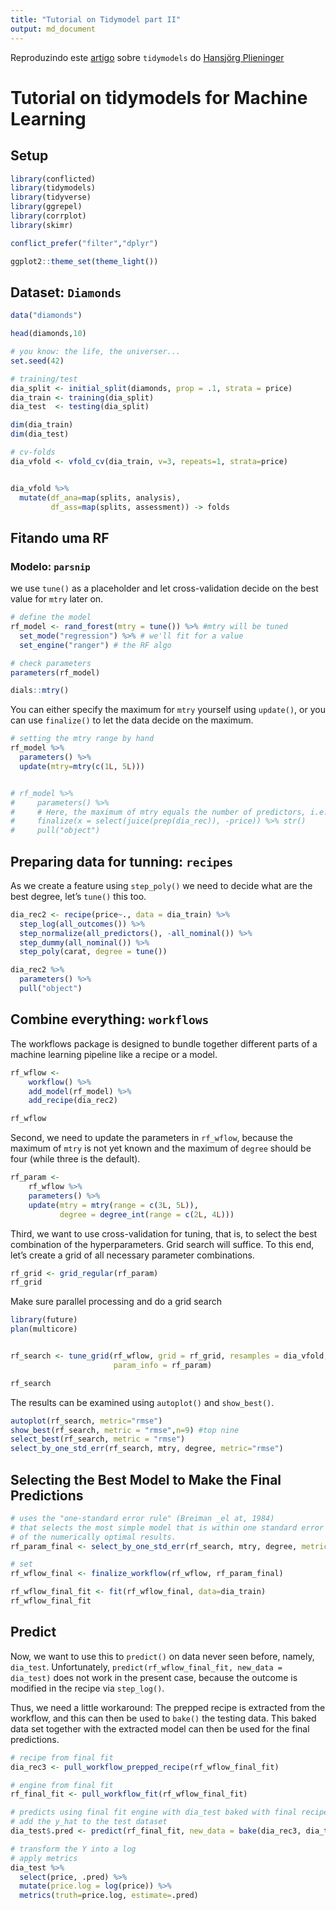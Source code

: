 ```yaml
---
title: "Tutorial on Tidymodel part II"
output: md_document
---
```


Reproduzindo este [artigo](https://hansjoerg.me/2020/02/09/tidymodels-for-machine-learning/) sobre `tidymodels` do [Hansjörg Plieninger](https://hansjoerg.me/page/about/)

# Tutorial on tidymodels for Machine Learning

## Setup

```r
library(conflicted)
library(tidymodels)
library(tidyverse)
library(ggrepel)
library(corrplot)
library(skimr)

conflict_prefer("filter","dplyr")

ggplot2::theme_set(theme_light())
```

## Dataset: `Diamonds`

```r

data("diamonds")

head(diamonds,10)

# you know: the life, the universer... 
set.seed(42)

# training/test
dia_split <- initial_split(diamonds, prop = .1, strata = price)
dia_train <- training(dia_split)
dia_test  <- testing(dia_split)

dim(dia_train)
dim(dia_test)

# cv-folds
dia_vfold <- vfold_cv(dia_train, v=3, repeats=1, strata=price)


dia_vfold %>% 
  mutate(df_ana=map(splits, analysis),
         df_ass=map(splits, assessment)) -> folds

```

## Fitando uma RF

### Modelo: `parsnip`

we use `tune()` as a placeholder and let cross-validation decide on the best value for `mtry` later on.

```r

# define the model
rf_model <- rand_forest(mtry = tune()) %>% #mtry will be tuned
  set_mode("regression") %>% # we'll fit for a value
  set_engine("ranger") # the RF algo

# check parameters
parameters(rf_model)

dials::mtry()

```

You can either specify the maximum for `mtry` yourself using `update()`, or you can use `finalize()` to let the data decide on the maximum.

```r

# setting the mtry range by hand
rf_model %>% 
  parameters() %>% 
  update(mtry=mtry(c(1L, 5L)))


# rf_model %>% 
#     parameters() %>% 
#     # Here, the maximum of mtry equals the number of predictors, i.e., 24.
#     finalize(x = select(juice(prep(dia_rec)), -price)) %>% str()
#     pull("object")

```
## Preparing data for tunning: `recipes`

As we create a feature using `step_poly()` we need to decide what are the best degree, let's `tune()` this too.

```r

dia_rec2 <- recipe(price~., data = dia_train) %>% 
  step_log(all_outcomes()) %>% 
  step_normalize(all_predictors(), -all_nominal()) %>% 
  step_dummy(all_nominal()) %>% 
  step_poly(carat, degree = tune())

dia_rec2 %>% 
  parameters() %>% 
  pull("object")

```

## Combine everything: `workflows`

The workflows package is designed to bundle together different parts of a machine learning pipeline like a recipe or a model.

```r

rf_wflow <-
    workflow() %>%
    add_model(rf_model) %>%
    add_recipe(dia_rec2)

rf_wflow

```

Second, we need to update the parameters in `rf_wflow`, because the maximum of `mtry` is not yet known and the maximum of `degree` should be four (while three is the default).

```r

rf_param <-
    rf_wflow %>%
    parameters() %>%
    update(mtry = mtry(range = c(3L, 5L)),
           degree = degree_int(range = c(2L, 4L)))

```


Third, we want to use cross-validation for tuning, that is, to select the best combination of the hyperparameters. Grid search will suffice. To this end, let’s create a grid of all necessary parameter combinations.

```r

rf_grid <- grid_regular(rf_param)
rf_grid

```

Make sure parallel processing and do a grid search

```r

library(future)
plan(multicore)


rf_search <- tune_grid(rf_wflow, grid = rf_grid, resamples = dia_vfold,
                       param_info = rf_param)

rf_search

```


The results can be examined using `autoplot()` and `show_best()`.

```r

autoplot(rf_search, metric="rmse")
show_best(rf_search, metric = "rmse",n=9) #top nine
select_best(rf_search, metric = "rmse")
select_by_one_std_err(rf_search, mtry, degree, metric="rmse")

```

## Selecting the Best Model to Make the Final Predictions

```r
# uses the "one-standard error rule" (Breiman _el at, 1984) 
# that selects the most simple model that is within one standard error
# of the numerically optimal results.
rf_param_final <- select_by_one_std_err(rf_search, mtry, degree, metric = "rmse")

# set 
rf_wflow_final <- finalize_workflow(rf_wflow, rf_param_final)

rf_wflow_final_fit <- fit(rf_wflow_final, data=dia_train)
rf_wflow_final_fit
```

## Predict

Now, we want to use this to `predict()` on data never seen before, namely, `dia_test`. Unfortunately, `predict(rf_wflow_final_fit, new_data = dia_test)` does not work in the present case, because the outcome is modified in the recipe via `step_log()`.

Thus, we need a little workaround: The prepped recipe is extracted from the workflow, and this can then be used to `bake()` the testing data. This baked data set together with the extracted model can then be used for the final predictions.

```r

# recipe from final fit
dia_rec3 <- pull_workflow_prepped_recipe(rf_wflow_final_fit)

# engine from final fit
rf_final_fit <- pull_workflow_fit(rf_wflow_final_fit)

# predicts using final fit engine with dia_test baked with final recipe
# add the y_hat to the test dataset
dia_test$.pred <- predict(rf_final_fit, new_data = bake(dia_rec3, dia_test))$.pred

# transform the Y into a log 
# apply metrics
dia_test %>%
  select(price, .pred) %>% 
  mutate(price.log = log(price)) %>% 
  metrics(truth=price.log, estimate=.pred)
```


